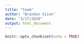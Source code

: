 ```yaml
---
title: "team"
author: "Brandon Xicon"
date: "3/17/2020"
output: html_document
---
```


```r
knitr::opts_chunk$set(echo = TRUE)
```

